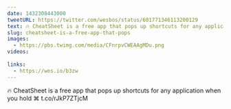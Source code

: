 ```yaml
---
date: 1432308443000
tweetURL: https://twitter.com/wesbos/status/601771346113200129
text: 🔥 CheatSheet is a free app that pops up shortcuts for any application when you hold ⌘  t.co/rJkP7ZTjcM
slug: cheatsheet-is-a-free-app-that-pops
images:
  - https://pbs.twimg.com/media/CFnrpvCWEAAgMDu.png
videos:
  
links:
  - https://wes.io/b3zw
---
```

🔥 CheatSheet is a free app that pops up shortcuts for any application when you hold ⌘  t.co/rJkP7ZTjcM
